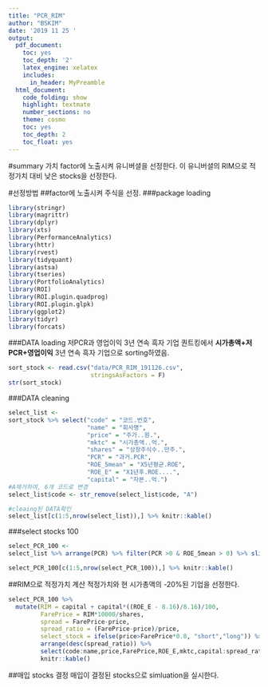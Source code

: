 ```yaml
---
title: "PCR_RIM"
author: "BSKIM"
date: '2019 11 25 '
output:
  pdf_document:
    toc: yes
    toc_depth: '2'
    latex_engine: xelatex
    includes:
      in_header: MyPreamble
  html_document:
    code_folding: show
    highlight: textmate
    number_sections: no
    theme: cosmo
    toc: yes
    toc_depth: 2
    toc_float: yes
---
```

#summary
가치 factor에 노출시켜 유니버셜을 선정한다. 
이 유니버셜의 RIM으로 적정가치 대비 낮은 stocks을 선정한다. 

#선정방법
##factor에 노출시켜 주식을 선정.
###package loading
```r
library(stringr)
library(magrittr)
library(dplyr)
library(xts)
library(PerformanceAnalytics)
library(httr)
library(rvest)
library(tidyquant)
library(astsa)
library(tseries)
library(PortfolioAnalytics)
library(ROI)
library(ROI.plugin.quadprog)
library(ROI.plugin.glpk)
library(ggplot2)
library(tidyr)
library(forcats)
```
###DATA loading 
저PCR과 영업이익 3년 연속 흑자 기업 
퀀트킹에서 **시가총액+저PCR+영업이익** 3년 연속 흑자 기업으로 sorting하였음.  
```r
sort_stock <- read.csv("data/PCR_RIM_191126.csv",
                       stringsAsFactors = F)
str(sort_stock)
```
###DATA cleaning
```r
select_list <- 
sort_stock %>% select("code" = "코드.번호", 
                      "name" = "회사명",
                      "price" = "주가..원.",
                      "mktc" = "시가총액..억.",
                      "shares" = "상장주식수..만주.",
                      "PCR" = "과거.PCR",
                      "ROE_5mean" = "X5년평균.ROE",
                      "ROE_E" = "X1년후.ROE....",
                      "capital" = "자본..억.")
#A제거하여, 6개 코드로 변경 
select_list$code <- str_remove(select_list$code, "A")  

#cleaing된 DATA확인
select_list[c(1:5,nrow(select_list)),] %>% knitr::kable()
```
###select stocks 100
```r
select_PCR_100 <- 
select_list %>% arrange(PCR) %>% filter(PCR >0 & ROE_5mean > 0) %>% slice(1:100)

select_PCR_100[c(1:5,nrow(select_PCR_100)),] %>% knitr::kable()
```

##RIM으로 적정가치 계산
적정가치와 현 시가총액의 -20%된 기업을 선정한다. 
```r
select_PCR_100 %>% 
  mutate(RIM = capital + capital*((ROE_E - 8.16)/8.16)/100,
         FarePrice = RIM*10000/shares,
         spread = FarePrice-price,
         spread_ratio = (FarePrice-price)/price,
         select_stock = ifelse(price>FarePrice*0.8, "short","long")) %>%
         arrange(desc(spread_ratio)) %>% 
         select(code:name,price,FarePrice,ROE_E,mktc,capital:spread_ratio) %>% 
         knitr::kable()
```


##매입 stocks 결정 
매입이 결정된 stocks으로 simluation을 실시한다. 










